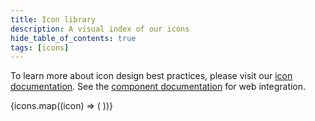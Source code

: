 ```yaml
---
title: Icon library
description: A visual index of our icons
hide_table_of_contents: true
tags: [icons]
---
```



To learn more about icon design best practices, please visit our [icon
documentation](../design/icons). See the [component
documentation](../components/icons) for web integration.

<LibraryRow>
  {icons.map((icon) => (
    <IconSample key={icon.id} iconInfo={icon.id} />
  ))}
</LibraryRow>
